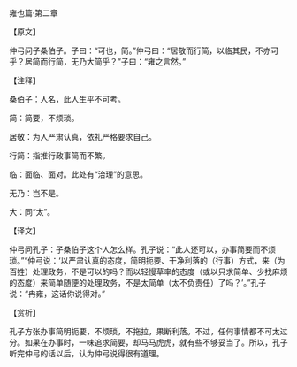 

雍也篇·第二章

【原文】

仲弓问子桑伯子。子曰：“可也，简。”仲弓曰：“居敬而行简，以临其民，不亦可乎？居简而行简，无乃大简乎？”子曰：“雍之言然。”

【注释】

桑伯子：人名，此人生平不可考。

简：简要，不烦琐。

居敬：为人严肃认真，依礼严格要求自己。

行简：指推行政事简而不繁。

临：面临、面对。此处有“治理”的意思。

无乃：岂不是。

大：同“太”。

【译文】

仲弓问孔子：子桑伯子这个人怎么样。孔子说：“此人还可以，办事简要而不烦琐。”“仲弓说：‘以严肃认真的态度，简明扼要、干净利落的（行事）方式，来（为百姓）处理政务，不是可以的吗？而以轻慢草率的态度（或以只求简单、少找麻烦的态度）来简单随便的处理政务，不是太简单（太不负责任）了吗？’。”孔子说：“冉雍，这话你说得对。”

【赏析】

孔子方张办事简明扼要，不烦琐，不拖拉，果断利落。不过，任何事情都不可太过分。如果在办事时，一味追求简要，却马马虎虎，就有些不够妥当了。所以，孔子听完仲弓的话以后，认为仲弓说得很有道理。

